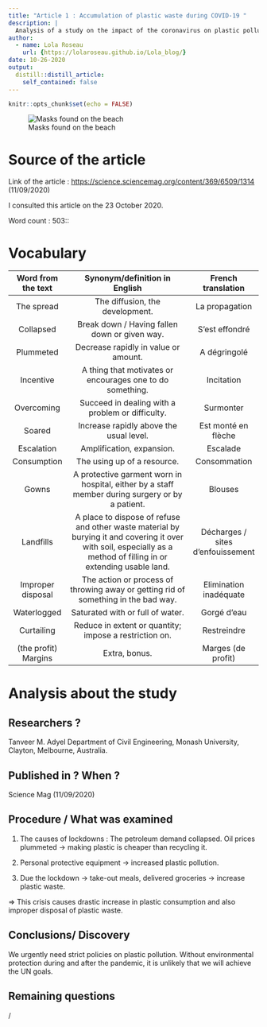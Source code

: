 ```yaml
---
title: "Article 1 : Accumulation of plastic waste during COVID-19 "
description: |
  Analysis of a study on the impact of the coronavirus on plastic pollution in the world.
author:
  - name: Lola Roseau
    url: {https://lolaroseau.github.io/Lola_blog/}
date: 10-26-2020
output:
  distill::distill_article:
    self_contained: false
---
```


```r
knitr::opts_chunk$set(echo = FALSE)
```
![Masks found on the beach](article 1 - masque.jpg) 

# Source of the article

Link of the article : <https://science.sciencemag.org/content/369/6509/1314> (11/09/2020)

I consulted this article on the 23 October 2020.

Word count : 503::

# Vocabulary

|  Word from the text  |                                                                   Synonym/definition in English                                                                    |        French translation         |
| :------------------: | :----------------------------------------------------------------------------------------------------------------------------------------------------------------: | :-------------------------------: |
|      The spread      |                                                                  The diffusion, the development.                                                                   |          La propagation           |
|      Collapsed       |                                                           Break down / Having fallen down or given way.                                                            |          S'est effondré           |
|      Plummeted       |                                                                Decrease rapidly in value or amount.                                                                |           A dégringolé            |
|      Incentive       |                                                     A thing that motivates or encourages one to do something.                                                      |            Incitation             |
|      Overcoming      |                                                          Succeed in dealing with a problem or difficulty.                                                          |             Surmonter             |
|        Soared        |                                                              Increase rapidly above the usual level.                                                               |        Est monté en flèche        |
|      Escalation      |                                                                     Amplification, expansion.                                                                      |             Escalade              |
|     Consumption      |                                                                    The using up of a resource.                                                                     |           Consommation            |
|        Gowns         |                                  A protective garment worn in hospital, either by a staff member during surgery or by a patient.                                   |              Blouses              |
|      Landfills       | A place to dispose of refuse and other waste material by burying it and covering it over with soil, especially as a method of filling in or extending usable land. | Décharges / sites d'enfouissement |
|  Improper disposal   |                                         The action or process of throwing away or getting rid of something in the bad way.                                         |      Elimination inadéquate       |
|     Waterlogged      |                                                                  Saturated with or full of water.                                                                  |            Gorgé d'eau            |
|      Curtailing      |                                                       Reduce in extent or quantity; impose a restriction on.                                                       |            Restreindre            |
| (the profit) Margins |                                                                           Extra, bonus.                                                                            |        Marges (de profit)         |

# Analysis about the study

## Researchers ?

Tanveer M. Adyel Department of Civil Engineering, Monash University, Clayton, Melbourne, Australia.

## Published in ? When ?

Science Mag (11/09/2020)

## Procedure / What was examined

1. The causes of lockdowns : The petroleum demand collapsed. Oil prices plummeted -> making plastic is cheaper than recycling it.
	
2. Personal protective equipment -> increased plastic pollution.
	
3. Due the lockdown -> take-out meals, delivered groceries -> increase plastic waste.
	
=> This crisis causes drastic increase in plastic consumption and also improper disposal of plastic waste.

## Conclusions/ Discovery

We urgently need strict policies on plastic pollution. Without environmental protection during and after the pandemic, it is unlikely that we will achieve the UN goals. 

## Remaining questions 

/

